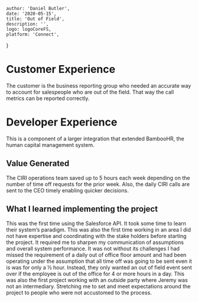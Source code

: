 
    author: 'Daniel Butler',
    date: '2020-05-15',
    title: 'Out of Field',
    description: '',
    logo: logoCoreFS,
    platform: 'Connect',
}


# Customer Experience
The customer is the business reporting group who needed an accurate way to account for salespeople who are out of the field. 
That way the call metrics can be reported correctly. 

# Developer Experience
This is a component of a larger integration that extended BambooHR, the human capital management system.

## Value Generated
The CIRI operations team saved up to 5 hours each week depending on the number of time off requests for the prior week. Also, the daily CIRI calls are sent to the CEO timely enabling quicker decisions.

## What I learned implementing the project
This was the first time using the Salesforce API. It took some time to learn their system’s paradigm. This was also the first time working in an area I did not have expertise and coordinating with the stake holders before starting the project. It required me to sharpen my communication of assumptions and overall system performance. It was not without its challenges I had missed the requirement of a daily out of office floor amount and had been operating under the assumption that all time off was going to be sent even it is was for only a ½ hour. Instead, they only wanted an out of field event sent over if the employee is out of the office for 4 or more hours in a day.
This was also the first project working with an outside party where Jeremy was not an intermediary. Stretching me to set and meet expectations around the project to people who were not accustomed to the process.

